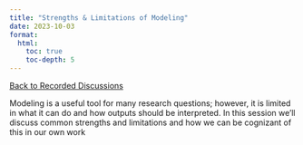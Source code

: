 ```yaml
---
title: "Strengths & Limitations of Modeling"
date: 2023-10-03
format: 
  html: 
    toc: true
    toc-depth: 5
---
```

[[Back to Recorded Discussions](../recorded_discussions.qmd)]{.aside}

Modeling is a useful tool for many research questions; however, it is limited in what it can do and how outputs should be interpreted. In this session we’ll discuss common strengths and limitations and how we can be cognizant of this in our own work